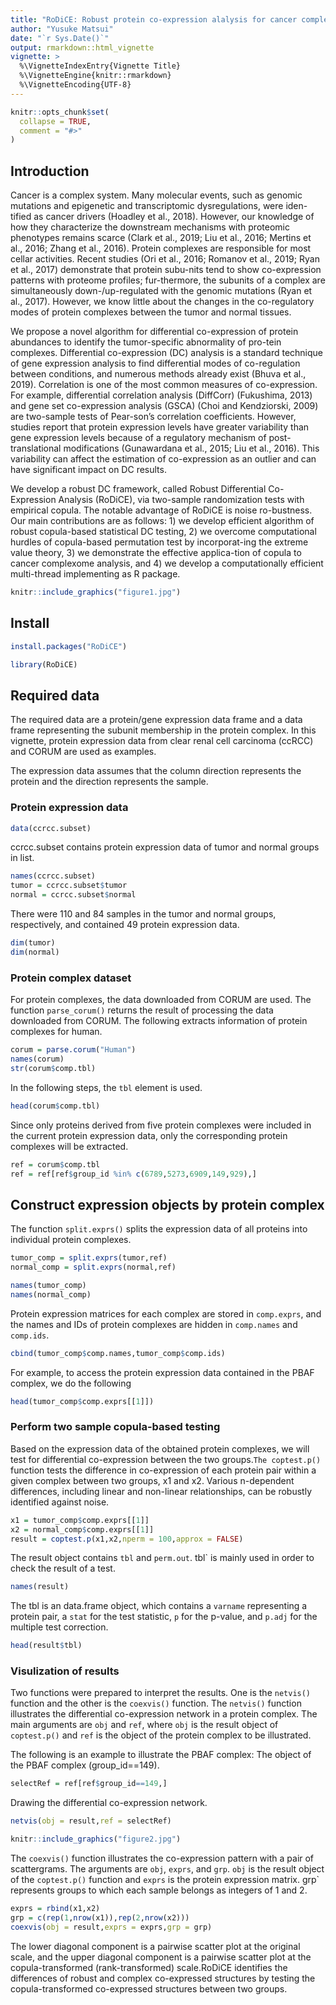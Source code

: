 ```yaml
---
title: "RoDiCE: Robust protein co-expression alalysis for cancer complexome"
author: "Yusuke Matsui"
date: "`r Sys.Date()`"
output: rmarkdown::html_vignette
vignette: >
  %\VignetteIndexEntry{Vignette Title}
  %\VignetteEngine{knitr::rmarkdown}
  %\VignetteEncoding{UTF-8}
---
```


```r
knitr::opts_chunk$set(
  collapse = TRUE,
  comment = "#>"
)
```

## Introduction

  Cancer is a complex system. Many molecular events, such as genomic mutations and epigenetic and transcriptomic dysregulations, were iden-tified as cancer drivers (Hoadley et al., 2018). However, our knowledge of how they characterize the downstream mechanisms with proteomic phenotypes remains scarce (Clark et al., 2019; Liu et al., 2016; Mertins et al., 2016; Zhang et al., 2016). Protein complexes are responsible for most cellar activities. Recent studies (Ori et al., 2016; Romanov et al., 2019; Ryan et al., 2017) demonstrate that protein subu-nits tend to show co-expression patterns with proteome profiles; fur-thermore, the subunits of a complex are simultaneously down-/up-regulated with the genomic mutations (Ryan et al., 2017). However, we know little about the changes in the co-regulatory modes of protein complexes between the tumor and normal tissues.


  We propose a novel algorithm for differential co-expression of protein abundances to identify the tumor-specific abnormality of pro-tein complexes. Differential co-expression (DC) analysis is a standard technique of gene expression analysis to find differential modes of co-regulation between conditions, and numerous methods already exist (Bhuva et al., 2019). Correlation is one of the most common measures of co-expression. For example, differential correlation analysis (DiffCorr) (Fukushima, 2013) and gene set co-expression analysis (GSCA) (Choi and Kendziorski, 2009) are two-sample tests of Pear-son’s correlation coefficients. However, studies report that protein expression levels have greater variability than gene expression levels because of  a regulatory mechanism of post-translational modifications (Gunawardana et al., 2015; Liu et al., 2016). This variability can affect the estimation of co-expression as an outlier and can have significant impact on DC results.
  
    
  We develop a robust DC framework, called Robust Differential Co-Expression Analysis (RoDiCE), via two-sample randomization tests with empirical copula. The notable advantage of RoDiCE is noise ro-bustness. Our main contributions are as follows: 1) we develop efficient algorithm of robust copula-based statistical DC testing, 2) we overcome computational hurdles of copula-based permutation test by incorporat-ing the extreme value theory, 3) we demonstrate the effective applica-tion of copula to cancer complexome analysis, and 4) we develop a computationally efficient multi-thread implementing as R package. 
  
```r
knitr::include_graphics("figure1.jpg")
```


## Install
```r
install.packages("RoDiCE")
```

```r
library(RoDiCE)
```

## Required data
The required data are a protein/gene expression data frame and a data frame representing the subunit membership in the protein complex. In this vignette, protein expression data from clear renal cell carcinoma (ccRCC) and CORUM are used as examples.  

The expression data assumes that the column direction represents the protein and the direction represents the sample.  

### Protein expression data
```r
data(ccrcc.subset)
```

ccrcc.subset contains protein expression data of tumor and normal groups in list.
```r
names(ccrcc.subset)
tumor = ccrcc.subset$tumor
normal = ccrcc.subset$normal
```

There were 110 and 84 samples in the tumor and normal groups, respectively, and contained 49 protein expression data.

```r
dim(tumor)
dim(normal)
```

### Protein complex dataset
For protein complexes, the data downloaded from CORUM are used. The function `parse_corum()` returns the result of processing the data downloaded from CORUM. The following extracts information of protein complexes for human.

```r
corum = parse.corum("Human")
names(corum)
str(corum$comp.tbl)
```

In the following steps, the `tbl` element is used.
```r
head(corum$comp.tbl)
```
Since only proteins derived from five protein complexes were included in the current protein expression data, only the corresponding protein complexes will be extracted.
```r
ref = corum$comp.tbl
ref = ref[ref$group_id %in% c(6789,5273,6909,149,929),]
```



## Construct expression objects by protein complex
The function `split.exprs()` splits the expression data of all proteins into individual protein complexes.
```r
tumor_comp = split.exprs(tumor,ref)
normal_comp = split.exprs(normal,ref)
```

```r
names(tumor_comp)
names(normal_comp)
```



Protein expression matrices for each complex are stored in `comp.exprs`, and the names and IDs of protein complexes are hidden in `comp.names` and `comp.ids`.

```r
cbind(tumor_comp$comp.names,tumor_comp$comp.ids)
```

For example, to access the protein expression data contained in the PBAF complex, we do the following
```r
head(tumor_comp$comp.exprs[[1]])
```

### Perform two sample copula-based testing
Based on the expression data of the obtained protein complexes, we will test for differential co-expression between the two groups.`The coptest.p()` function tests the difference in co-expression of each protein pair within a given complex between two groups, x1 and x2. Various n-dependent differences, including linear and non-linear relationships, can be robustly identified against noise.

```r
x1 = tumor_comp$comp.exprs[[1]]
x2 = normal_comp$comp.exprs[[1]]
result = coptest.p(x1,x2,nperm = 100,approx = FALSE)
```

The result object contains `tbl` and `perm.out`. tbl` is mainly used in order to check the result of a test.
```r
names(result)
```

The tbl is an data.frame object, which contains a `varname` representing a protein pair, a `stat` for the test statistic, `p` for the p-value, and `p.adj` for the multiple test correction.

```r
head(result$tbl)
```

### Visulization of results

Two functions were prepared to interpret the results. One is the `netvis()` function and the other is the `coexvis()` function. The `netvis()` function illustrates the differential co-expression network in a protein complex. The main arguments are `obj` and `ref`, where `obj` is the result object of `coptest.p()` and `ref` is the object of the protein complex to be illustrated. 


The following is an example to illustrate the PBAF complex: The object of the PBAF complex (group_id==149).

```r
selectRef = ref[ref$group_id==149,]
```

Drawing the differential co-expression network.
```r
netvis(obj = result,ref = selectRef)
```

```r
knitr::include_graphics("figure2.jpg")
```

The `coexvis()` function illustrates the co-expression pattern with a pair of scattergrams. The arguments are `obj`, `exprs`, and `grp`. `obj` is the result object of the `coptest.p()` function and `exprs` is the protein expression matrix. grp` represents groups to which each sample belongs as integers of 1 and 2.

```r
exprs = rbind(x1,x2)
grp = c(rep(1,nrow(x1)),rep(2,nrow(x2)))
coexvis(obj = result,exprs = exprs,grp = grp)
```

The lower diagonal component is a pairwise scatter plot at the original scale, and the upper diagonal component is a pairwise scatter plot at the copula-transformed (rank-transformed) scale.RoDiCE identifies the differences of robust and complex co-expressed structures by testing the copula-transformed co-expressed structures between two groups.
